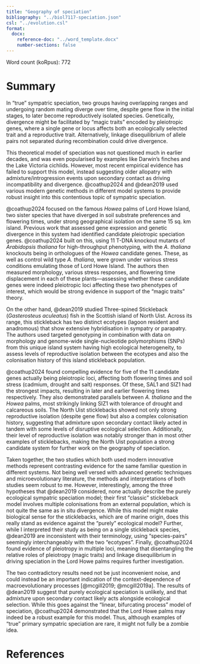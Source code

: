 ```yaml
---
title: "Geography of speciation"
bibliography: "../biol7117-speciation.json"
csl: "../evolution.csl"
format: 
  docx:
    reference-doc: "../word_template.docx"
    number-sections: false
---
```


Word count (koRpus): 772

# Summary

In "true" sympatric speciation, two groups having overlapping ranges and undergoing random mating diverge over time, despite gene flow in the initial stages, to later become reproductively isolated species. Genetically, divergence might be facilitated by "magic traits" encoded by pleiotropic genes, where a single gene or locus affects both an ecologically selected trait and a reproductive trait. Alternatively, linkage disequilibrium of allele pairs not separated during recombination could drive divergence. 
<!-- In both cases, there is an involvement of one or a few loci with disproportionately large effects, i.e., "major effect loci". -->

This theoretical model of speciation was not questioned much in earlier decades, and was even popularised by examples like Darwin's finches and the Lake Victoria cichlids. However, most recent empirical evidence has failed to support this model, instead suggesting older allopatry with admixture/introgression events upon secondary contact as driving incompatibility and divergence. @coathup2024 and @dean2019 used various modern genetic methods in different model systems to provide robust insight into this contentious topic of sympatric speciation. 

@coathup2024 focused on the famous *Howea* palms of Lord Howe Island, two sister species that have diverged in soil substrate preferences and flowering times, under strong geographical isolation on the same 15 sq. km island. Previous work that assessed gene expression and genetic divergence in this system had identified candidate pleiotropic speciation genes. @coathup2024 built on this, using 11 T-DNA knockout mutants of *Arabidopsis thaliana* for high-throughput phenotyping, with the *A. thaliana* knockouts being in orthologues of the *Howea* candidate genes. These, as well as control wild type *A. thaliana*, were grown under various stress conditions emulating those of Lord Howe Island. The authors then measured morphology, various stress responses, and flowering time displacement in each of these plants---assessing whether these candidate genes were indeed pleiotropic loci affecting these two phenotypes of interest, which would be strong evidence in support of the "magic traits" theory.

On the other hand, @dean2019 studied Three-spined Stickleback (*Gasterosteus aculeatus*) fish in the Scottish island of North Uist. Across its range, this stickleback has two distinct ecotypes (lagoon resident and anadromous) that show extensive hybridisation in sympatry or parapatry. The authors used targeted genotyping in combination with data on morphology and genome-wide single-nucleotide polymorphisms (SNPs) from this unique island system having high ecological heterogeneity, to assess levels of reproductive isolation between the ecotypes and also the colonisation history of this island stickleback population. 

@coathup2024 found compelling evidence for five of the 11 candidate genes actually being pleiotropic loci, affecting both flowering times and soil stress (cadmium, drought and salt) responses. Of these, SAL1 and SIZ1 had the strongest impacts, resulting in later and earlier flowering times respectively. They also demonstrated parallels between *A. thaliana* and the *Howea* palms, most strikingly linking SIZ1 with tolerance of drought and calcareous soils. The North Uist sticklebacks showed not only strong reproductive isolation (despite gene flow) but also a complex colonisation history, suggesting that admixture upon secondary contact likely acted in tandem with some levels of disruptive ecological selection. Additionally, their level of reproductive isolation was notably stronger than in most other examples of sticklebacks, making the North Uist population a strong candidate system for further work on the geography of speciation.

Taken together, the two studies which both used modern innovative methods represent contrasting evidence for the same familiar question in different systems. Not being well versed with advanced genetic techniques and microevolutionary literature, the methods and interpretations of both studies seem robust to me. However, interestingly, among the three hypotheses that @dean2019 considered, none actually describe the purely ecological sympatric speciation model; their first "classic" stickleback model involves multiple colonisations from an external population, which is not quite the same as in situ divergence. While this model might make biological sense for the sticklebacks, which are of marine origin, does this really stand as evidence against the "purely" ecological model? Further, while I interpreted their study as being on a single stickleback species, @dean2019 are inconsistent with their terminology, using "species-pairs" seemingly interchangeably with the two "ecotypes". Finally, @coathup2024 found evidence of pleiotropy in multiple loci, meaning that disentangling the relative roles of pleiotropy (magic traits) and linkage disequilibrium in driving speciation in the Lord Howe palms requires further investigation. 

The two contradictory results need not be just inconvenient noise, and could instead be an important indication of the context-dependence of macroevolutionary processes [@mcgill2019; @mcgill2019a]. The results of @dean2019 suggest that purely ecological speciation is unlikely, and that admixture upon secondary contact likely acts alongside ecological selection. While this goes against the "linear, bifurcating process" model of speciation, @coathup2024 demonstrated that the Lord Howe palms may indeed be a robust example for this model. Thus, although examples of "true" primary sympatric speciation are rare, it might not fully be a zombie idea. 

# References